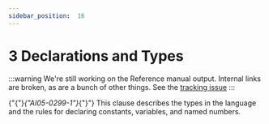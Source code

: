 ---
sidebar_position:  16
---

# 3 Declarations and Types

:::warning
We're still working on the Reference manual output.  Internal links are broken,
as are a bunch of other things.
See the [tracking issue](https://github.com/ada-lang-io/ada-lang-io/issues/20)
:::


<p>{"{"}<em>{"AI05-0299-1"}</em>{"}"} This clause describes the types in the language and the rules for declaring constants, variables, and named numbers. </p>

